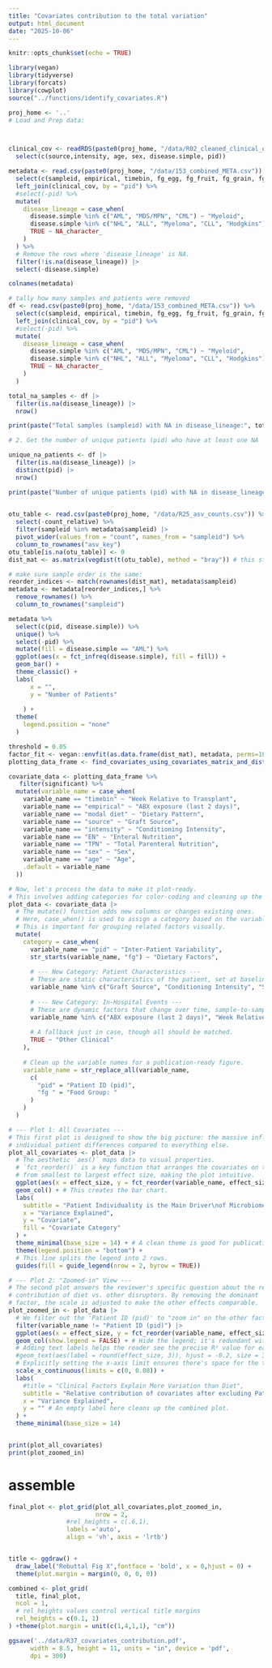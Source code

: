 ```yaml
---
title: "Covariates contribution to the total variation"
output: html_document
date: "2025-10-06"
---
```


```r
knitr::opts_chunk$set(echo = TRUE)
```

```r
library(vegan)
library(tidyverse)
library(forcats)
library(cowplot)
source("../functions/identify_covariates.R")
```

```r
proj_home <- '..'
# Load and Prep data:



clinical_cov <- readRDS(paste0(proj_home, "/data/R02_cleaned_clinical_outcome.rds")) %>%
  select(c(source,intensity, age, sex, disease.simple, pid))

metadata <- read.csv(paste0(proj_home, "/data/153_combined_META.csv")) %>% 
  select(c(sampleid, empirical, timebin, fg_egg, fg_fruit, fg_grain, fg_legume, fg_meat, fg_milk, fg_oils, fg_sweets, fg_veggie, TPN, EN, pid)) %>%
  left_join(clinical_cov, by = "pid") %>%
  #select(-pid) %>%
  mutate(
    disease_lineage = case_when(
      disease.simple %in% c("AML", "MDS/MPN", "CML") ~ "Myeloid",
      disease.simple %in% c("NHL", "ALL", "Myeloma", "CLL", "Hodgkins") ~ "Lymphoid",
      TRUE ~ NA_character_
    )
  ) %>%
  # Remove the rows where 'disease_lineage' is NA.
  filter(!is.na(disease_lineage)) |> 
  select(-disease.simple)

colnames(metadata)
```

```r
# tally how many samples and patients were removed
df <- read.csv(paste0(proj_home, "/data/153_combined_META.csv")) %>% 
  select(c(sampleid, empirical, timebin, fg_egg, fg_fruit, fg_grain, fg_legume, fg_meat, fg_milk, fg_oils, fg_sweets, fg_veggie, TPN, EN, pid)) %>%
  left_join(clinical_cov, by = "pid") %>%
  #select(-pid) %>%
  mutate(
    disease_lineage = case_when(
      disease.simple %in% c("AML", "MDS/MPN", "CML") ~ "Myeloid",
      disease.simple %in% c("NHL", "ALL", "Myeloma", "CLL", "Hodgkins") ~ "Lymphoid",
      TRUE ~ NA_character_
    )
  ) 

total_na_samples <- df |>
  filter(is.na(disease_lineage)) |>
  nrow()

print(paste("Total samples (sampleid) with NA in disease_lineage:", total_na_samples))

# 2. Get the number of unique patients (pid) who have at least one NA

unique_na_patients <- df |>
  filter(is.na(disease_lineage)) |>
  distinct(pid) |>
  nrow()

print(paste("Number of unique patients (pid) with NA in disease_lineage:", unique_na_patients))
  
```


```r
otu_table <- read.csv(paste0(proj_home, "/data/R25_asv_counts.csv")) %>%
  select(-count_relative) %>%
  filter(sampleid %in% metadata$sampleid) |> 
  pivot_wider(values_from = "count", names_from = "sampleid") %>%
  column_to_rownames("asv_key") 
otu_table[is.na(otu_table)] <- 0
dist_mat <- as.matrix(vegdist(t(otu_table), method = "bray")) # this step will take quite some time
```


```r
# make sure sample order is the same:
reorder_indices <- match(rownames(dist_mat), metadata$sampleid)
metadata <- metadata[reorder_indices,] %>%
  remove_rownames() %>%
  column_to_rownames("sampleid")

metadata %>%
  select(c(pid, disease.simple)) %>%
  unique() %>%
  select(-pid) %>%
  mutate(fill = disease.simple == "AML") %>%
  ggplot(aes(x = fct_infreq(disease.simple), fill = fill)) +
  geom_bar() + 
  theme_classic() +
  labs(
      x = "",
      y = "Number of Patients"
      
    ) + 
  theme(
    legend.position = "none"
  )
```


```r
threshold = 0.05
factor_fit <- vegan::envfit(as.data.frame(dist_mat), metadata, perms=1000)
plotting_data_frame <- find_covariates_using_covariates_matrix_and_dist_mat(dist_mat, metadata, threshold = threshold, perms = 10000)
```


```r
covariate_data <- plotting_data_frame %>%
   filter(significant) %>% 
  mutate(variable_name = case_when(
    variable_name == "timebin" ~ "Week Relative to Transplant",
    variable_name == "empirical" ~ "ABX exposure (last 2 days)",
    variable_name == "modal diet" ~ "Dietary Pattern",
    variable_name == "source" ~ "Graft Source",
    variable_name == "intensity" ~ "Conditioning Intensity",
    variable_name == "EN" ~ "Enteral Nutrition",
    variable_name == "TPN" ~ "Total Parenteral Nutrition",
    variable_name == "sex" ~ "Sex",
    variable_name == "age" ~ "Age",
    .default = variable_name
  ))
```


```r
# Now, let's process the data to make it plot-ready.
# This involves adding categories for color-coding and cleaning up the names for clarity.
plot_data <- covariate_data |>
  # The mutate() function adds new columns or changes existing ones.
  # Here, case_when() is used to assign a category based on the variable name.
  # This is important for grouping related factors visually.
  mutate(
    category = case_when(
      variable_name == "pid" ~ "Inter-Patient Variability",
      str_starts(variable_name, "fg") ~ "Dietary Factors",
      
      # --- New Category: Patient Characteristics ---
      # These are static characteristics of the patient, set at baseline.
      variable_name %in% c("Graft Source", "Conditioning Intensity", "Sex",  "Age") ~ "Per-Patient Factors",
      
      # --- New Category: In-Hospital Events ---
      # These are dynamic factors that change over time, sample-to-sample.
      variable_name %in% c("ABX exposure (last 2 days)", "Week Relative to Transplant", "Enteral Nutrition") ~ "Per-Sample Events",
      
      # A fallback just in case, though all should be matched.
      TRUE ~ "Other Clinical"
    ),
    
    # Clean up the variable names for a publication-ready figure.
    variable_name = str_replace_all(variable_name,
      c(
        "pid" = "Patient ID (pid)",
        "fg " = "Food Group: "
      )
    )
  )

# --- Plot 1: All Covariates ---
# This first plot is designed to show the big picture: the massive influence of
# individual patient differences compared to everything else.
plot_all_covariates <- plot_data |>
  # The aesthetic `aes()` maps data to visual properties.
  # `fct_reorder()` is a key function that arranges the covariates on the y-axis
  # from smallest to largest effect size, making the plot intuitive.
  ggplot(aes(x = effect_size, y = fct_reorder(variable_name, effect_size), fill = category)) +
  geom_col() + # This creates the bar chart.
  labs(
    subtitle = "Patient Individuality is the Main Driver\nof Microbiome Variation",
    x = "Variance Explained",
    y = "Covariate",
    fill = "Covariate Category"
  ) +
  theme_minimal(base_size = 14) + # A clean theme is good for publications.
  theme(legend.position = "bottom") +
  # This line splits the legend into 2 rows.
  guides(fill = guide_legend(nrow = 2, byrow = TRUE))

# --- Plot 2: "Zoomed-in" View ---
# The second plot answers the reviewer's specific question about the relative
# contribution of diet vs. other disruptors. By removing the dominant 'pid'
# factor, the scale is adjusted to make the other effects comparable.
plot_zoomed_in <- plot_data |>
  # We filter out the 'Patient ID (pid)' to "zoom in" on the other factors.
  filter(variable_name != "Patient ID (pid)") |>
  ggplot(aes(x = effect_size, y = fct_reorder(variable_name, effect_size), fill = category)) +
  geom_col(show.legend = FALSE) + # Hide the legend; it's redundant with the first plot.
  # Adding text labels helps the reader see the precise R² value for each bar.
  #geom_text(aes(label = round(effect_size, 3)), hjust = -0.2, size = 3.5) +
  # Explicitly setting the x-axis limit ensures there's space for the text labels.
  scale_x_continuous(limits = c(0, 0.08)) +
  labs(
    #title = "Clinical Factors Explain More Variation than Diet",
    subtitle = "Relative contribution of covariates after excluding Patient ID",
    x = "Variance Explained",
    y = "" # An empty label here cleans up the combined plot.
  ) +
  theme_minimal(base_size = 14)


print(plot_all_covariates)
print(plot_zoomed_in)


```

# assemble 

```r
final_plot <- plot_grid(plot_all_covariates,plot_zoomed_in,
                        nrow = 2,
                #rel_heights = c(.6,1),
                labels ='auto',
                align = 'vh', axis = 'lrtb')


title <- ggdraw() + 
  draw_label("Rebuttal Fig X",fontface = 'bold', x = 0,hjust = 0) +
  theme(plot.margin = margin(0, 0, 0, 0))

combined <- plot_grid(
  title, final_plot,
  ncol = 1,
  # rel_heights values control vertical title margins
  rel_heights = c(0.1, 1)
) +theme(plot.margin = unit(c(1,4,1,1), "cm"))

ggsave('../data/R37_covariates_contribution.pdf',
      width = 8.5, height = 11, units = "in", device = 'pdf', 
      dpi = 300)       
```
